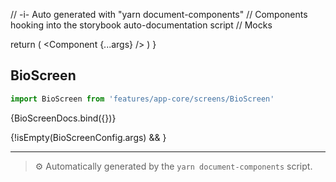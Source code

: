 // -i- Auto generated with "yarn document-components"
// Components hooking into the storybook auto-documentation script
// Mocks

<Meta title="features / app-core / screens" />

  return (
    <StoryContextProviders>
      <Component {...args} />
    </StoryContextProviders>
  )
}

## BioScreen


```typescript
import BioScreen from 'features/app-core/screens/BioScreen'
```


<Canvas>
    <Story
        name="BioScreen"
        args={BioScreenConfig.args}
        argTypes={BioScreenConfig.argTypes}
    >
      {BioScreenDocs.bind({})}
    </Story>
</Canvas>

{!isEmpty(BioScreenConfig.args) && <ArgsTable story="BioScreen" />}



---

> ⚙️ Automatically generated by the `yarn document-components` script.


